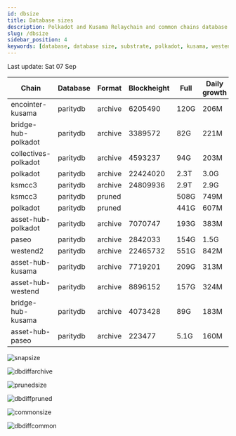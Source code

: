 ```yaml
---
id: dbsize
title: Database sizes
description: Polkadot and Kusama Relaychain and common chains database sizes
slug: /dbsize
sidebar_position: 4
keywords: [database, database size, substrate, polkadot, kusama, westend]
---
```



Last update: Sat 07 Sep

| Chain    | Database   | Format | Blockheight | Full         | Daily growth |
| ------------------------| ----------- | -------- | ------- | ---------- | ----- | 
| encointer-kusama | paritydb | archive | 6205490 | 120G | 206M |
| bridge-hub-polkadot | paritydb | archive | 3389572 | 82G | 221M |
| collectives-polkadot | paritydb | archive | 4593237 | 94G | 203M |
| polkadot | paritydb | archive | 22424020 | 2.3T | 3.0G |
| ksmcc3 | paritydb | archive | 24809936 | 2.9T | 2.9G |
| ksmcc3 | paritydb | pruned |  | 508G | 749M |
| polkadot | paritydb | pruned |  | 441G | 607M |
| asset-hub-polkadot | paritydb | archive | 7070747 | 193G | 383M |
| paseo | paritydb | archive | 2842033 | 154G | 1.5G |
| westend2 | paritydb | archive | 22465732 | 551G | 842M |
| asset-hub-kusama | paritydb | archive | 7719201 | 209G | 313M |
| asset-hub-westend | paritydb | archive | 8896152 | 157G | 324M |
| bridge-hub-kusama | paritydb | archive | 4073428 | 89G | 183M |
| asset-hub-paseo | paritydb | archive | 223477 | 5.1G | 160M |

![snapsize](/img/archivesize.png)

![dbdiffarchive](/img/dbdiffrelay.png)

![prunedsize](/img/prunedsize.png)

![dbdiffpruned](/img/dbdiffpruned.png)

![commonsize](/img/commonsize.png)

![dbdiffcommon](/img/dbdiffcommon.png)
